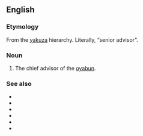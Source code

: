 ==English==

===Etymology===
From the {{etyl|ja|en}} [[yakuza]] hierarchy. Literally, “senior advisor”.

===Noun===
{{en-noun|head=saiko-komon|saiko-komon}}

# The chief advisor of the [[oyabun]].

===See also===
* {{l|en|yakuza}}
* {{l|en|oyabun}}
* {{l|en|waka gashira}}
* {{l|en|wakashu}}
* {{l|en|shatei gashira}}
* {{l|en|kyodai}}